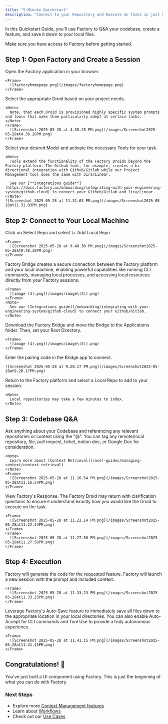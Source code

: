 ```yaml
---
title: "5-Minute Quickstart"
description: "Connect to your Repository and Execute on Tasks in just 5 Minutes"
---
```


In this Quickstart Guide, you'll use Factory to Q&A your codebase, create a feature, and save it down to your local files.

<Note>
  Make sure you have access to Factory before getting started.
</Note>

## Step 1: Open Factory and Create a Session

<Steps>
  <Step title="Launch Factory">
    Open the Factory application in your browser.

    <Frame>
      ![factoryhomepage.png](/images/factoryhomepage.png)
    </Frame>
  </Step>
  <Step title="Select Your Droid">
    Select the appropriate Droid based on your project needs.

    <Note>
      Note, that each Droid is provisioned highly specific system prompts and tools that make them particularly adept at certain tasks.
    </Note>
    <Frame>
      ![Screenshot 2025-05-28 at 4.38.28 PM.png](/images/Screenshot2025-05-28at4.38.28PM.png)
    </Frame>
  </Step>
  <Step title="Choose your Model and Tools">
    Select your desired Model and activate the necessary Tools for your task.

    <Note>
      Tools extend the functionality of the Factory Droids beyond the Factory platform. The Github tool, for example, creates a bi-directional integration with Github/Gitlab while our Project Management tool does the same with Jira/Linear.

      See our [**Integrations guide**](https://docs.factory.ai/onboarding/integrating-with-your-engineering-system/github-cloud) to connect your Github/Gitlab and Jira/Linear.
    </Note>
    ![Screenshot 2025-05-28 at 11.31.03 PM.png](/images/Screenshot2025-05-28at11.31.03PM.png)
  </Step>
</Steps>

## Step 2: Connect to Your Local Machine

<Steps>
  <Step title="Add a Local Repo">
    Click on Select Repo and select \+ Add Local Repo

    <Frame>
      ![Screenshot 2025-05-28 at 9.48.30 PM.png](/images/Screenshot2025-05-28at9.48.30PM.png)
    </Frame>
  </Step>
  <Step title="Connect to Local Machine">
    Factory Bridge creates a secure connection between the Factory platform and your local machine, enabling powerful capabilities like running CLI commands, managing local processes, and accessing local resources directly from your Factory sessions.

    <Frame>
      ![image (3).png](/images/image\(3\).png)
    </Frame>
    <Note>
      See our [Integrations guide](/onboarding/integrating-with-your-engineering-system/github-cloud) to connect your Github/Gitlab.
    </Note>
  </Step>
  <Step title="Download Factory Bridge">
    Download the Factory Bridge and move the Bridge to the Applications folder. Then, set your Root Directory.

    <Frame>
      ![image (4).png](/images/image\(4\).png)
    </Frame>
  </Step>
  <Step title="Connect to the Factory Bridge">
    Enter the pairing code in the Bridge app to connect.

    ![Screenshot 2025-05-28 at 9.20.17 PM.png](/images/Screenshot2025-05-28at9.20.17PM.png)
  </Step>
  <Step title="Add your Local Repo">
    Return to the Factory platform and select a Local Repo to add to your session.

    <Note>
      Local repositories may take a few minutes to index.
    </Note>
  </Step>
</Steps>

## Step 3: Codebase Q&A

<Steps>
  <Step title="Ask Factory Any Question">
    Ask anything about your Codebase and referencing any relevant repositories or context using the "@". You can tag any remote/local repository, file, pull request, ticket, notion doc, or Google Doc for consideration.

    <Note>
      Learn more about [Context Retrieval](/user-guides/managing-context/context-retrieval)
    </Note>
    <Frame>
      ![Screenshot 2025-05-28 at 11.16.54 PM.png](/images/Screenshot2025-05-28at11.16.54PM.png)
    </Frame>
  </Step>
  <Step title="Clarification and Response">
    View Factory's Response. The Factory Droid may return with clarification questions to ensure it understand exactly how you would like the Droid to execute on the task.

    <Frame>
      ![Screenshot 2025-05-28 at 11.22.14 PM.png](/images/Screenshot2025-05-28at11.22.14PM.png)
    </Frame>
    <Frame>
      ![Screenshot 2025-05-28 at 11.27.50 PM.png](/images/Screenshot2025-05-28at11.27.50PM.png)
    </Frame>
  </Step>
</Steps>

## Step 4: Execution

<Steps>
  <Step title="Request Factory to Generate Code">
    Factory will generate the code for the requested feature. Factory will launch a new session with the prompt and included context.

    <Frame>
      ![Screenshot 2025-05-28 at 11.33.23 PM.png](/images/Screenshot2025-05-28at11.33.23PM.png)
    </Frame>
  </Step>
  <Step title="View and Save Files">
    Leverage Factory's Auto-Save feature to immediately save all files down to the appropriate location in your local directories. You can also enable Auto-Accept for CLI commands and Tool Use to provide a truly autonomous experience.

    <Frame>
      ![Screenshot 2025-05-28 at 11.41.15 PM.png](/images/Screenshot2025-05-28at11.41.15PM.png)
    </Frame>
  </Step>
</Steps>

## Congratulations\! 🎉

You've just built a UI component using Factory. This is just the beginning of what you can do with Factory.

### Next Steps

- Explore more [Context Management features](/user-guides/managing-context/understanding-context)
- Learn about [Workflows](/user-guides/sessions-in-factory/sessions)
- Check out our [Use Cases](/user-guides/sessions-in-factory/use-cases)